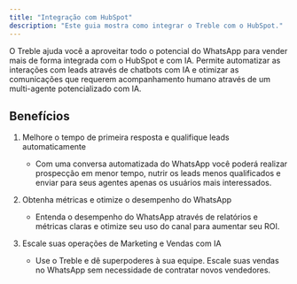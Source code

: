 ```yaml
---
title: "Integração com HubSpot"
description: "Este guia mostra como integrar o Treble com o HubSpot."
---
```


O Treble ajuda você a aproveitar todo o potencial do WhatsApp para vender mais de forma integrada com o HubSpot e com IA. Permite automatizar as interações com leads através de chatbots com IA e otimizar as comunicações que requerem acompanhamento humano através de um multi-agente potencializado com IA.

## Benefícios

1. Melhore o tempo de primeira resposta e qualifique leads automaticamente
    - Com uma conversa automatizada do WhatsApp você poderá realizar prospecção em menor tempo, nutrir os leads menos qualificados e enviar para seus agentes apenas os usuários mais interessados.

2. Obtenha métricas e otimize o desempenho do WhatsApp
    - Entenda o desempenho do WhatsApp através de relatórios e métricas claras e otimize seu uso do canal para aumentar seu ROI.

3. Escale suas operações de Marketing e Vendas com IA
    - Use o Treble e dê superpoderes à sua equipe. Escale suas vendas no WhatsApp sem necessidade de contratar novos vendedores. 